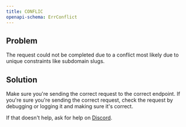 ```yaml
---
title: CONFLIC
openapi-schema: ErrConflict
---
```


## Problem

The request could not be completed due to a conflict most likely due to unique constraints like subdomain slugs.

## Solution

Make sure you're sending the correct request to the correct endpoint. If you're sure you're sending the correct request, check the request by debugging or logging it and making sure it's correct.

If that doesn't help, ask for help on [Discord](https://openstatus.dev/discord).